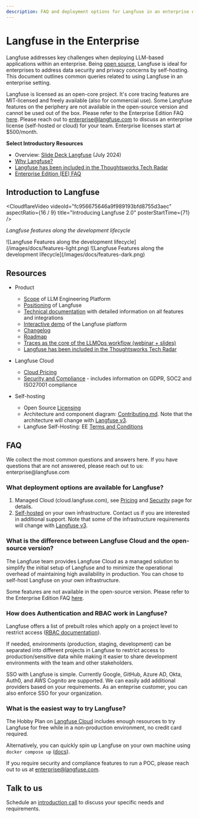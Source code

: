 ```yaml
---
description: FAQ and deployment options for Langfuse in an enterprise environment.
---
```


# Langfuse in the Enterprise

Langfuse addresses key challenges when deploying LLM-based applications within an enterprise. Being [open source](/docs/open-source), Langfuse is ideal for enterprises to address data security and privacy concerns by self-hosting. This document outlines common queries related to using Langfuse in an enterprise setting.

Langfuse is licensed as an open-core project. It's core tracing features are MIT-licensed and freely available (also for commercial use). Some Langfuse features on the periphery are not available in the open-source version and cannot be used out of the box. Please refer to the Enterprise Edition FAQ [here](/docs/open-source#enterprise-edition-ee-faq). Please reach out to enterprise@langfuse.com to discuss an enterprise license (self-hosted or cloud) for your team. Enterprise licenses start at $500/month.

**Select Introductory Resources**
- Overview: [Slide Deck Langfuse](https://static.langfuse.com/langfuse_overview_02_07_2024.pdf) (July 2024)
- [Why Langfuse?](/why)
- [Langfuse has been included in the Thoughtsworks Tech Radar](https://www.thoughtworks.com/en-us/radar/platforms/langfuse)
- [Enterprise Edition (EE) FAQ](/docs/open-source#enterprise-edition-ee-faq)


## Introduction to Langfuse

<CloudflareVideo
  videoId="fc956675646a9f989193bfd8755d3aec"
  aspectRatio={16 / 9}
  title="Introducing Langfuse 2.0"
  posterStartTime={71}
/>

_Langfuse features along the development lifecycle_

<Frame
  transparent
  fullWidth
  className="mt-10 rounded-lg ring-primary/20 ring-1 dark:hidden"
>
  ![Langfuse Features along the development
  lifecycle](/images/docs/features-light.png)
</Frame>
<Frame
  transparent
  fullWidth
  className="mt-10 rounded-lg ring-primary/20 ring-1 hidden dark:block"
>
  ![Langfuse Features along the development
  lifecycle](/images/docs/features-dark.png)
</Frame>

## Resources

- Product

  - [Scope](/blog/2024-04-introducing-langfuse-2.0) of LLM Engineering Platform
  - [Positioning](/why) of Langfuse
  - [Technical documentation](/docs) with detailed information on all features and integrations
  - [Interactive demo](/demo) of the Langfuse platform
  - [Changelog](/changelog)
  - [Roadmap](/docs/roadmap)
  - [Traces as the core of the LLMOps workflow (webinar + slides)](/guides/videos/webinar-observability-llm-systems)
  - [Langfuse has been included in the Thoughtsworks Tech Radar](https://www.thoughtworks.com/en-us/radar/platforms/langfuse)

- Langfuse Cloud

  - [Cloud Pricing](/pricing)
  - [Security and Compliance](/docs/data-security-privacy) - includes information on GDPR, SOC2 and ISO27001 compliance

- Self-hosting
  - Open Source [Licensing](/docs/open-source)
  - Architecture and component diagram: [Contributing.md](https://github.com/langfuse/langfuse/blob/main/CONTRIBUTING.md). Note that the architecture will change with [Langfuse v3](https://github.com/orgs/langfuse/discussions/1902).
  - Langfuse Self-Hosting: EE [Terms and Conditions](/terms)

## FAQ

<Callout type="info" emoji="✨">
  We collect the most common questions and answers here. If you have questions
  that are not answered, please reach out to us: enterprise@langfuse.com
</Callout>

### What deployment options are available for Langfuse?

1. Managed Cloud (cloud.langfuse.com), see [Pricing](/pricing) and [Security](/docs/data-security-privacy) page for details.
2. [Self-hosted](/docs/deployment/self-host) on your own infrastructure. Contact us if you are interested in additional support. Note that some of the infrastructure requirements will change with [Langfuse v3](https://github.com/orgs/langfuse/discussions/1902).

### What is the difference between Langfuse Cloud and the open-source version?

The Langfuse team provides Langfuse Cloud as a managed solution to simplify the initial setup of Langfuse and to minimize the operational overhead of maintaining high availability in production. You can chose to self-host Langfuse on your own infrastructure.

Some features are not available in the open-source version. Please refer to the Enterprise Edition FAQ [here](/docs/open-source#enterprise-edition-ee-faq).

### How does Authentication and RBAC work in Langfuse?

Langfuse offers a list of prebuilt roles which apply on a project level to restrict access ([RBAC documentation](/docs/rbac)).

If needed, environments (production, staging, development) can be separated into different projects in Langfuse to restrict access to production/sensitive data while making it easier to share development environments with the team and other stakeholders.

SSO with Langfuse is simple. Currently Google, GitHub, Azure AD, Okta, Auth0, and AWS Cognito are supported. We can easily add additional providers based on your requirements. As an enteprise customer, you can also enforce SSO for your organization.

### What is the easiest way to try Langfuse?

The Hobby Plan on [Langfuse Cloud](https://cloud.langfuse.com) includes enough resources to try Langfuse for free while in a non-production environment, no credit card required.

Alternatively, you can quickly spin up Langfuse on your own machine using `docker compose up` ([docs](/docs/deployment/local)).

If you require security and compliance features to run a POC, please reach out to us at enterprise@langfuse.com.

## Talk to us

Schedule an [introduction call](/schedule-demo) to discuss your specific needs and requirements.
